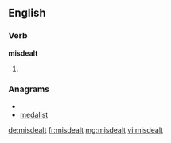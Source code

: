 ==English==
===Verb===
'''misdealt'''

#{{past of|[[misdeal]]}}

===Anagrams===
* {{alphagram|adeilmst}}
* [[medalist#English|medalist]]

[[de:misdealt]]
[[fr:misdealt]]
[[mg:misdealt]]
[[vi:misdealt]]